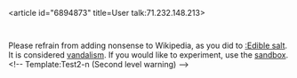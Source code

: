 <article id="6894873" title=User talk:71.232.148.213>
	<talkpage id="6894873" title="User talk:71.232.148.213">
Please refrain from adding nonsense to Wikipedia, as you did to [[:Edible salt]]. It is considered [[Wikipedia:Vandalism|vandalism]]. If you would like to experiment, use the [[Wikipedia:Sandbox|sandbox]]. &lt;!-- Template:Test2-n (Second level warning) --&gt;
	</talkpage>
</article>